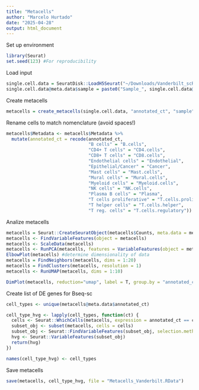 ```yaml
---
title: "Metacells"
author: "Marcelo Hurtado"
date: "2025-04-28"
output: html_document
---
```


Set up environment
```r
library(Seurat)
set.seed(123) #For reproducibility
```

Load input
```r
single.cell.data = SeuratDisk::LoadH5Seurat("~/Downloads/Vanderbilt_scRNA/all_samples.h5seurat",  assays = "RNA")
single.cell.data@meta.data$sample = paste0("Sample_", single.cell.data@meta.data$sample)
```

Create metacells
```r
metacells = create_metacells(single.cell.data, "annotated_ct", "sample", exclude_cells = NULL, min_cells = 100, k = 30, max_shared = 15, n_workers = 4)
```

Rename cells to match nomenclature (avoid spaces!)
```r
metacells$Metadata <- metacells$Metadata %>%
  mutate(annotated_ct = recode(annotated_ct,
                               "B cells" = "B.cells",
                               "CD4+ T cells" = "CD4.cells",
                               "CD8+ T cells" = "CD8.cells",
                               "Endothelial cells" = "Endothelial",
                               "Epithelial/Cancer" = "Cancer",
                               "Mast cells" = "Mast.cells",
                               "Mural cells" = "Mural.cells",
                               "Myeloid cells" = "Myeloid.cells",
                               "NK cells" = "NK.cells",
                               "Plasma B cells" = "Plasma",
                               "T cells proliferative" = "T.cells.proliferative",
                               "T helper cells" = "T.cells.helper",
                               "T reg. cells" = "T.cells.regulatory"))
```

Analize metacells
```r
metacells = Seurat::CreateSeuratObject(metacells$Counts, meta.data = metacells$Metadata)
metacells <- FindVariableFeatures(object = metacells)
metacells <- ScaleData(metacells)
metacells <- RunPCA(metacells, features = VariableFeatures(object = metacells))
ElbowPlot(metacells) #determine dimensionality of data
metacells = FindNeighbors(metacells, dims = 1:20)
metacells = FindClusters(metacells, resolution = 1)
metacells <- RunUMAP(metacells, dims = 1:10)

DimPlot(metacells, reduction="umap", label = T, group.by = "annotated_ct")
```

Create list of DE genes for Bseq-sc
```r
cell_types <- unique(metacells@meta.data$annotated_ct)

cell_type_hvg <- lapply(cell_types, function(ct) {
  cells <- Seurat::WhichCells(metacells, expression = annotated_ct == ct)
  subset_obj <- subset(metacells, cells = cells)
  subset_obj <- Seurat::FindVariableFeatures(subset_obj, selection.method = "vst", nfeatures = 50)
  hvg <- Seurat::VariableFeatures(subset_obj)
  return(hvg)
})

names(cell_type_hvg) <- cell_types
```

Save metacells 
```r
save(metacells, cell_type_hvg, file = "Metacells_Vanderbilt.RData")
```

